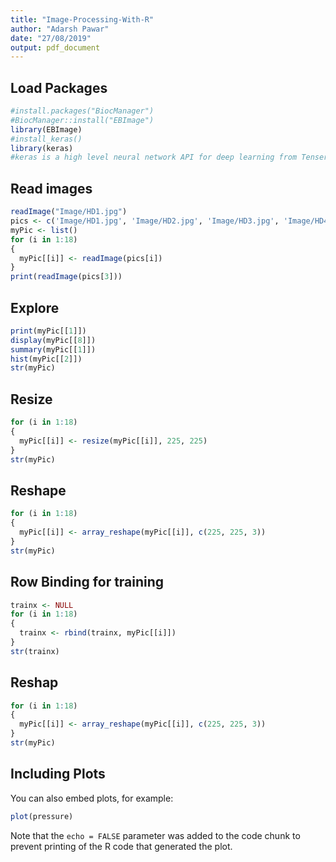 ```yaml
---
title: "Image-Processing-With-R"
author: "Adarsh Pawar"
date: "27/08/2019"
output: pdf_document
---
```

## Load Packages
```r
#install.packages("BiocManager") 
#BiocManager::install("EBImage")
library(EBImage)
#install_keras()
library(keras)
#keras is a high level neural network API for deep learning from TenserFlow Google. 
```

##  Read images

```r

readImage("Image/HD1.jpg")
pics <- c('Image/HD1.jpg', 'Image/HD2.jpg', 'Image/HD3.jpg', 'Image/HD4.jpg', 'Image/HD5.jpg', 'Image/HD6.jpg', 'Image/HD7.jpg', 'Image/HD8.jpg', 'Image/HD9.jpg', 'Image/P1.jpg', 'Image/P2.jpg', 'Image/P3.jpg', 'Image/P4.jpg', 'Image/P5.jpg', 'Image/P6.jpg', 'Image/P7.jpg', 'Image/P8.jpg', 'Image/P9.jpg')
myPic <- list()
for (i in 1:18) 
{
  myPic[[i]] <- readImage(pics[i])
}
print(readImage(pics[3]))

```


## Explore
```r
print(myPic[[1]])
display(myPic[[8]])
summary(myPic[[1]])
hist(myPic[[2]])
str(myPic)
```

## Resize
```r
for (i in 1:18) 
{
  myPic[[i]] <- resize(myPic[[i]], 225, 225)
}
str(myPic)
```

## Reshape
```r
for (i in 1:18) 
{
  myPic[[i]] <- array_reshape(myPic[[i]], c(225, 225, 3))
}
str(myPic)
```

## Row Binding for training
```r
trainx <- NULL
for (i in 1:18) 
{
  trainx <- rbind(trainx, myPic[[i]]) 
}
str(trainx)
```
## Reshap
```r
for (i in 1:18) 
{
  myPic[[i]] <- array_reshape(myPic[[i]], c(225, 225, 3))
}
str(myPic)
```

## Including Plots

You can also embed plots, for example:

```r
plot(pressure)
```

Note that the `echo = FALSE` parameter was added to the code chunk to prevent printing of the R code that generated the plot.
